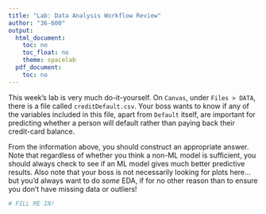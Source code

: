 ```yaml
---
title: "Lab: Data Analysis Workflow Review"
author: "36-600"
output:
  html_document:
    toc: no
    toc_float: no
    theme: spacelab
  pdf_document:
    toc: no
---
```


This week's lab is very much do-it-yourself. On `Canvas`, under `Files > DATA`, there is a file called `creditDefault.csv`. Your boss wants to know if any of the variables included in this file, apart from `Default` itself, are important for predicting whether a person will default rather than paying back their credit-card balance.

From the information above, you should construct an appropriate answer. Note that regardless of whether you think a non-ML model is sufficient, you should always check to see if an ML model gives much better predictive results. Also note that your boss is not necessarily looking for plots here...but you'd always want to do *some* EDA, if for no other reason than to ensure you don't have missing data or outliers!

```r
# FILL ME IN!
```


